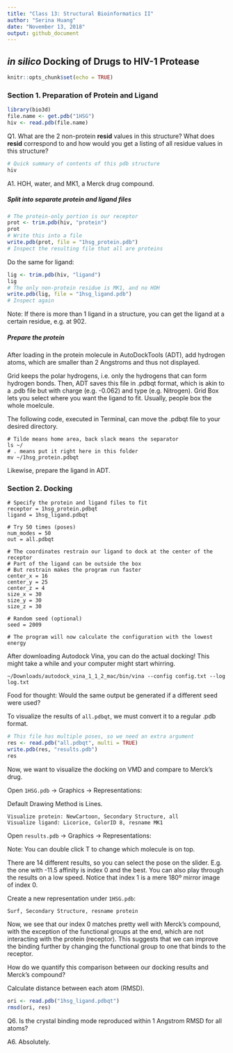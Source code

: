 ```yaml
---
title: "Class 13: Structural Bioinformatics II"
author: "Serina Huang"
date: "November 13, 2018"
output: github_document
---
```

## _in silico_ Docking of Drugs to HIV-1 Protease
```r
knitr::opts_chunk$set(echo = TRUE)
```

### Section 1. Preparation of Protein and Ligand
```r
library(bio3d)
file.name <- get.pdb("1HSG")
hiv <- read.pdb(file.name)
```

Q1. What are the 2 non-protein **resid** values in this structure? What does **resid** correspond to and how would you get a listing of all residue values in this structure?
```r
# Quick summary of contents of this pdb structure
hiv
```

A1. HOH, water, and MK1, a Merck drug compound.

##### Split into separate protein and ligand files
```r
# The protein-only portion is our receptor
prot <- trim.pdb(hiv, "protein")
prot
# Write this into a file
write.pdb(prot, file = "1hsg_protein.pdb")
# Inspect the resulting file that all are proteins
```

Do the same for ligand:
```r
lig <- trim.pdb(hiv, "ligand")
lig
# The only non-protein residue is MK1, and no HOH
write.pdb(lig, file = "1hsg_ligand.pdb")
# Inspect again
```

Note: If there is more than 1 ligand in a structure, you can get the ligand at a certain residue, e.g. at 902.

##### Prepare the protein
After loading in the protein molecule in AutoDockTools (ADT), add hydrogen atoms, which are smaller than 2 Angstroms and thus not displayed.

Grid keeps the polar hydrogens, i.e. only the hydrogens that can form hydrogen bonds. Then, ADT saves this file in .pdbqt format, which is akin to a .pdb file but with charge (e.g. -0.062) and type (e.g. Nitrogen). Grid Box lets you select where you want the ligand to fit. Usually, people box the whole moelcule.

The following code, executed in Terminal, can move the .pdbqt file to your desired directory.
```
# Tilde means home area, back slack means the separator
ls ~/
# . means put it right here in this folder
mv ~/1hsg_protein.pdbqt
```

Likewise, prepare the ligand in ADT.

### Section 2. Docking
```
# Specify the protein and ligand files to fit
receptor = 1hsg_protein.pdbqt
ligand = 1hsg_ligand.pdbqt

# Try 50 times (poses)
num_modes = 50
out = all.pdbqt

# The coordinates restrain our ligand to dock at the center of the receptor
# Part of the ligand can be outside the box
# But restrain makes the program run faster
center_x = 16
center_y = 25
center_z = 4
size_x = 30
size_y = 30
size_z = 30

# Random seed (optional)
seed = 2009

# The program will now calculate the configuration with the lowest energy
```

After downloading Autodock Vina, you can do the actual docking! This might take a while and your computer might start whirring.
```
~/Downloads/autodock_vina_1_1_2_mac/bin/vina --config config.txt --log log.txt
```

Food for thought: Would the same output be generated if a different seed were used?

To visualize the results of `all.pdbqt`, we must convert it to a regular .pdb format.

```r
# This file has multiple poses, so we need an extra argument
res <- read.pdb("all.pdbqt", multi = TRUE)
write.pdb(res, "results.pdb")
res
```

Now, we want to visualize the docking on VMD and compare to Merck's drug.

Open `1HSG.pdb` -> Graphics -> Representations:

Default Drawing Method is Lines.

```
Visualize protein: NewCartoon, Secondary Structure, all
Visualize ligand: Licorice, ColorID 8, resname MK1
```

Open `results.pdb` -> Graphics -> Representations:

Note: You can double click T to change which molecule is on top.

There are 14 different results, so you can select the pose on the slider. E.g. the one with -11.5 affinity is index 0 and the best.
You can also play through the results on a low speed.
Notice that index 1 is a mere 180º mirror image of index 0.

Create a new representation under `1HSG.pdb`:
```
Surf, Secondary Structure, resname protein
```
Now, we see that our index 0 matches pretty well with Merck's compound, with the exception of the functional groups at the end, which are not interacting with the protein (receptor). This suggests that we can improve the binding further by changing the functional group to one that binds to the receptor.

How do we quantify this comparison between our docking results and Merck's compound?

Calculate distance between each atom (RMSD).

```r
ori <- read.pdb("1hsg_ligand.pdbqt")
rmsd(ori, res)
```

Q6. Is the crystal binding mode reproduced within 1 Angstrom RMSD for all atoms?

A6. Absolutely.